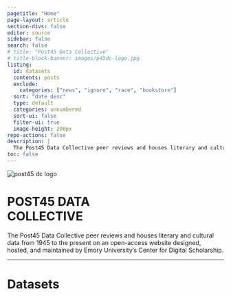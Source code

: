```yaml
---
pagetitle: "Home"
page-layout: article
section-divs: false
editor: source
sidebar: false
search: false
# title: "Post45 Data Collective"
# title-block-banner: images/p45dc-logo.jpg
listing:
  id: datasets
  contents: posts
  exclude:
    categories: ["news", "ignore", "race", "bookstore"]
  sort: "date desc"
  type: default
  categories: unnumbered 
  sort-ui: false
  filter-ui: true
  image-height: 200px
repo-actions: false
description: | 
  The Post45 Data Collective peer reviews and houses literary and cultural data from 1945 to the present.
toc: false
---
```


::: {#hero-banner .column-screen}

<img class="hero-image" src="images/p45dc-logo.jpg" alt="post45 dc logo">

<div class="hero-content">
  <h1>POST45 DATA <br> COLLECTIVE</h1>
  <p>The Post45 Data Collective peer reviews and houses literary and cultural data from 1945 to the present on an open-access website designed, hosted, and maintained by Emory University’s Center for Digital Scholarship.</p>
</div>

:::


---

# Datasets

::: {#datasets}
:::
